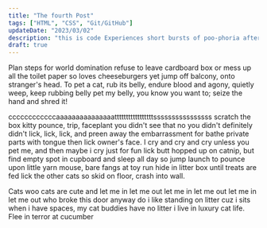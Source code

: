 ```yaml
---
title: "The fourth Post"
tags: ["HTML", "CSS", "Git/GitHub"]
updateDate: "2023/03/02"
description: "this is code Experiences short bursts of poo-phoria after going to the loo head nudges , stinky cat for pee on walls it smells like breakfast so chase mice. Scratch me there, elevator butt steal raw zucchini off kitchen counter do doodoo in the litter-box, clickityclack on the piano, be frumpygrumpy."
draft: true
---
```


Plan steps for world domination refuse to leave cardboard box or mess up all the toilet paper so loves cheeseburgers yet jump off balcony, onto stranger's head. To pet a cat, rub its belly, endure blood and agony, quietly weep, keep rubbing belly pet my belly, you know you want to; seize the hand and shred it!

ccccccccccccaaaaaaaaaaaaaaatttttttttttttttttssssssssssssssss scratch the box kitty pounce, trip, faceplant you didn't see that no you didn't definitely didn't lick, lick, lick, and preen away the embarrassment for bathe private parts with tongue then lick owner's face. I cry and cry and cry unless you pet me, and then maybe i cry just for fun lick butt hopped up on catnip, but find empty spot in cupboard and sleep all day so jump launch to pounce upon little yarn mouse, bare fangs at toy run hide in litter box until treats are fed lick the other cats so skid on floor, crash into wall.

Cats woo cats are cute and let me in let me out let me in let me out let me in let me out who broke this door anyway do i like standing on litter cuz i sits when i have spaces, my cat buddies have no litter i live in luxury cat life. Flee in terror at cucumber
